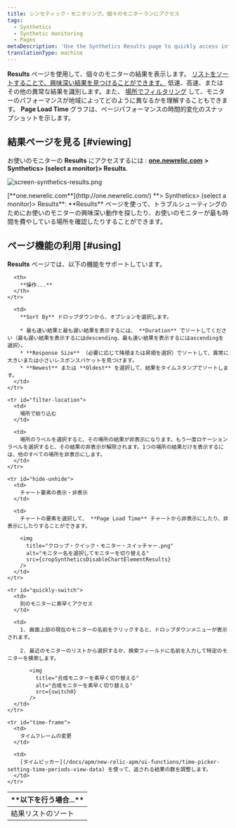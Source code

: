 ```yaml
---
title: シンセティック・モニタリング。個々のモニターランにアクセス
tags:
  - Synthetics
  - Synthetic monitoring
  - Pages
metaDescription: 'Use the Synthetics Results page to quickly access interesting monitor results, and to sort your results by location and performance.'
translationType: machine
---
```





**Results** ページを使用して、個々のモニターの結果を表示します。 [リストをソートすることで、興味深い結果を見つけることができます。](#sort-list) 低速、高速、またはその他の異常な結果を識別します。また、 [場所でフィルタリング](#filter-location) して、モニターのパフォーマンスが地域によってどのように異なるかを理解することもできます。 **Page Load Time** グラフは、ページパフォーマンスの時間的変化のスナップショットを示します。

## 結果ページを見る [#viewing]

お使いのモニターの **Results** にアクセスするには : [**one.newrelic.com**](http://one.newrelic.com/) **> Synthetics> (select a monitor)> Results**.

<img
  title="screen-synthetics-results.png"
  alt="screen-synthetics-results.png"
  src={results}
/>

<figcaption>
  [**one.newrelic.com**](http://one.newrelic.com/) **> Synthetics> (select a monitor)> Results**: **Results** ページを使って、トラブルシューティングのためにお使いのモニターの興味深い動作を探したり、お使いのモニターが最も時間を費やしている場所を確認したりすることができます。
</figcaption>

## ページ機能の利用 [#using]

**Results** ページでは、以下の機能をサポートしています。

<table>
  <thead>
    <tr>
      <th width={200}>
        **以下を行う場合...**
      </th>

      <th>
        **操作...**
      </th>
    </tr>
  </thead>

  <tbody>
    <tr id="sort-list">
      <td>
        結果リストのソート
      </td>

      <td>
        **Sort By** ドロップダウンから、オプションを選択します。

        * 最も速い結果と最も遅い結果を表示するには、 **Duration** でソートしてください（最も遅い結果を表示するにはdescending、最も速い結果を表示するにはascendingを選択）。
        * **Response Size** （必要に応じて降順または昇順を選択）でソートして、異常に大きいまたは小さいレスポンスパケットを見つけます。
        * **Newest** または **Oldest** を選択して、結果をタイムスタンプでソートします。
      </td>
    </tr>

    <tr id="filter-location">
      <td>
        場所で絞り込む
      </td>

      <td>
        場所のラベルを選択すると、その場所の結果が非表示になります。もう一度ロケーションラベルを選択すると、その結果の非表示が解除されます。1つの場所の結果だけを表示するには、他のすべての場所を非表示にします。
      </td>
    </tr>

    <tr id="hide-unhide">
      <td>
        チャート要素の表示・非表示
      </td>

      <td>
        チャートの要素を選択して、 **Page Load Time** チャートから非表示にしたり、非表示にしたりすることができます。

        <img
          title="クロップ・クイック・モニター・スイッチャー.png"
          alt="モニター名を選択してモニターを切り替える"
          src={cropSyntheticsDisableChartElementResults}
        />
      </td>
    </tr>

    <tr id="quickly-switch">
      <td>
        別のモニターに素早くアクセス
      </td>

      <td>
        1. 画面上部の現在のモニターの名前をクリックすると、ドロップダウンメニューが表示されます。

        2. 最近のモニターのリストから選択するか、検索フィールドに名前を入力して特定のモニターを検索します。

           <img
             title="合成モニターを素早く切り替える"
             alt="合成モニターを素早く切り替える"
             src={switch0}
           />
      </td>
    </tr>

    <tr id="time-frame">
      <td>
        タイムフレームの変更
      </td>

      <td>
        [タイムピッカー](/docs/apm/new-relic-apm/ui-functions/time-picker-setting-time-periods-view-data) を使って、返される結果の数を調整します。
      </td>
    </tr>
  </tbody>
</table>
